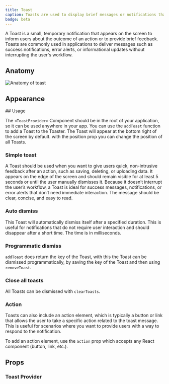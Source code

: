 ```yaml
---
title: Toast
caption: Toasts are used to display brief messages or notifications that appear temporarily on the screen.
badge: beta
---
```


A Toast is a small, temporary notification that appears on the screen to inform users about the outcome of an action or to provide brief feedback. Toasts are commonly used in applications to deliver messages such as success notifications, error alerts, or informational updates without interrupting the user's workflow.

## Anatomy

<Image
  src="/toast/toast-anatomy.jpg"
  alt="Anatomy of toast"
  width={800}
  height={550}
  className="mx-auto block"
/>
## Appearance

<AppearanceDemo component={title} />

<AppearanceTable component={title} />
## Usage

The `<ToastProvider>` Component should be in the root of your application, so it can be used anywhere in your app. You can use the `addToast` function to add a Toast to the Toaster. The Toast will appear at the bottom right of the screen by default. with the position prop you can change the position of all Toasts.

### Simple toast

A Toast should be used when you want to give users quick, non-intrusive feedback after an action, such as saving, deleting, or uploading data. It appears on the edge of the screen and should remain visible for at least 5 seconds or until the user manually dismisses it. Because it doesn’t interrupt the user’s workflow, a Toast is ideal for success messages, notifications, or error alerts that don’t need immediate interaction. The message should be clear, concise, and easy to read.

<ComponentDemo file="./toast-simple.demo.tsx" />

### Auto dismiss

This Toast will automatically dismiss itself after a specified duration.
This is useful for notifications that do not require user interaction and should disappear after a short time. The time is in milliseconds.

<ComponentDemo file="./toast-auto-dismiss.demo.tsx" />

### Programmatic dismiss

`addToast` does return the key of the Toast, with this the Toast can be dismissed programmatically, by saving the key of the Toast and then using `removeToast`.

<ComponentDemo file="./toast-programmatic-dismiss.demo.tsx" />

### Close all toasts

All Toasts can be dismissed with `clearToasts`.

<ComponentDemo file="./toast-close-all.demo.tsx" />

### Action

Toasts can also include an action element, which is typically a button or link that allows the user to take a specific action related to the toast message. This is useful for scenarios where you want to provide users with a way to respond to the notification.

To add an action element, use the `action` prop which accepts any React component (button, link, etc.).

<ComponentDemo file="./toast-action.demo.tsx" />

## Props

<StorybookHintMessage component={title} />

### Toast Provider

<PropsTable component="ToastProvider" />
